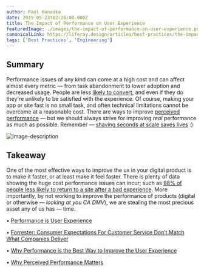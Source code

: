 ```yaml
---
author: Paul Hanaoka
date: 2019-05-23T02:26:00.000Z
title: The Impact of Performance on User Experience
featuredImage: ./images/the-impact-of-performance-on-user-experience.png
canonicalLink: https://liferay.design/articles/best-practices/the-impact-of-performance-on-user-experience/
tags: ['Best Practices', 'Engineering']
---
```


## Summary

Performance issues of any kind can come at a high cost and can affect almost every metric — from task abandonment to lower adoption and decreased usage. People are less [likely to convert](https://www.cloudflare.com/learning/performance/more/website-performance-conversion-rates/), and even if they do they're unlikely to be satisfied with the experience. Of course, making your app or site fast is no small task, and often technical limitations cannot be overcome at a reasonable cost. There are ways to improve [perceived performance](https://blog.teamtreehouse.com/perceived-performance) — but we should always strive for improving _real_ performance as much as possible. Remember — [shaving seconds at scale saves lives](https://www.folklore.org/StoryView.py?story=Saving_Lives.txt) :)

![image-description](./images/dbp/1558646716993webupload_00659870.png)

## Takeaway

One of the most effective ways to improve the ux in your digital product is to make it faster, or at least make it feel faster. There is plenty of data showing the huge cost performance issues can incur; such as [88% of people less likely to return to a site after a bad experience](http://designingforperformance.com/changing-culture/#impact-on-business-metrics). More importantly, by not working to improve the performance of products (digital or otherwise — _looking at you CA DMV_), we are stealing the most precious asset any of us has — time.

• [Performance is User Experience](http://designingforperformance.com/performance-is-ux/)

• [Forrester: Consumer Expectations For Customer Service Don’t Match What Companies Deliver](https://go.forrester.com/blogs/consumer-expectations-for-customer-service-dont-match-what-companies-deliver/)

• [Why Performance is the Best Way to Improve the User Experience](https://boagworld.com/usability/performance-ux/)

• [Why Perceived Performance Matters](https://www.smashingmagazine.com/2015/09/why-performance-matters-the-perception-of-time/)

